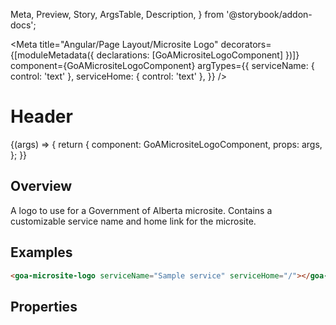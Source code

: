 
  Meta,
  Preview,
  Story,
  ArgsTable,
  Description,
} from '@storybook/addon-docs';

<Meta
  title="Angular/Page Layout/Microsite Logo"
  decorators={[moduleMetadata({ declarations: [GoAMicrositeLogoComponent] })]}
  component={GoAMicrositeLogoComponent}
  argTypes={{
    serviceName: { control: 'text' },
    serviceHome: { control: 'text' },
  }}
/>

# Header

<Canvas>
  <Story
    name="Micro Site Logo"
    height={100}
    args={{
      serviceName: 'Microsite name',
      serviceHome: 'https://www.alberta.ca/index.aspx',
    }}
    parameters={{
      design: {
        specUrl:
          'https://xd.adobe.com/view/18ccfd61-7e54-450e-a05d-cabfff452d6e-4d9f/screen/bbcbebfa-96a4-4625-931e-54b7b7e60b4e/specs',
        reviewUrl:
          'https://xd.adobe.com/view/75ca41d4-040c-4b1d-6ff9-0430b7119cf0-03fb/',
      },
    }}
  >
    {(args) => {
      return {
        component: GoAMicrositeLogoComponent,
        props: args,
      };
    }}
  </Story>
</Canvas>

## Overview

A logo to use for a Government of Alberta microsite. Contains a customizable service name and home link for the microsite.

## Examples

```html
<goa-microsite-logo serviceName="Sample service" serviceHome="/"></goa-header>
```

## Properties

<Description of={GoAMicrositeLogoComponent} />
<ArgsTable of={GoAMicrositeLogoComponent} />
